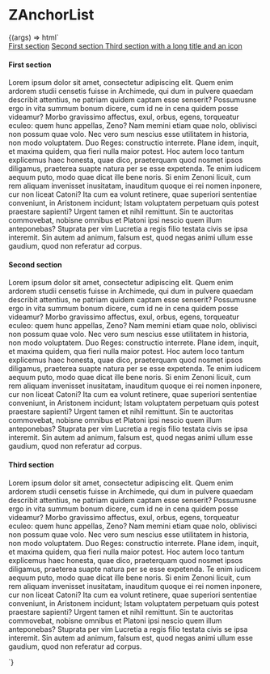 
<Meta
  title="ZAnchorList"
  component="z-anchor-list"
/>

# ZAnchorList

<Canvas>
  <Story name="ZAnchorList">
    {(args) => html`
      <div class="z-anchor-list-story-wrapper">
        <z-anchor-list>
          <a
            href="#first-section"
            slot="link"
            >First section</a
          >
          <a
            href="#second-section"
            slot="link"
            >Second section <z-icon name="share"
          /></a>
          <a
            href="#third-section"
            slot="link"
            >Third section with a long title and an icon <z-icon name="share"
          /></a>
        </z-anchor-list>
        <div>
          <div id="first-section">
            <h4>First section</h4>
            <p>
              Lorem ipsum dolor sit amet, consectetur adipiscing elit. Quem enim ardorem studii censetis fuisse in
              Archimede, qui dum in pulvere quaedam describit attentius, ne patriam quidem captam esse senserit?
              Possumusne ergo in vita summum bonum dicere, cum id ne in cena quidem posse videamur? Morbo gravissimo
              affectus, exul, orbus, egens, torqueatur eculeo: quem hunc appellas, Zeno? Nam memini etiam quae nolo,
              oblivisci non possum quae volo. Nec vero sum nescius esse utilitatem in historia, non modo voluptatem. Duo
              Reges: constructio interrete. Plane idem, inquit, et maxima quidem, qua fieri nulla maior potest. Hoc
              autem loco tantum explicemus haec honesta, quae dico, praeterquam quod nosmet ipsos diligamus, praeterea
              suapte natura per se esse expetenda. Te enim iudicem aequum puto, modo quae dicat ille bene noris. Si enim
              Zenoni licuit, cum rem aliquam invenisset inusitatam, inauditum quoque ei rei nomen inponere, cur non
              liceat Catoni? Ita cum ea volunt retinere, quae superiori sententiae conveniunt, in Aristonem incidunt;
              Istam voluptatem perpetuam quis potest praestare sapienti? Urgent tamen et nihil remittunt. Sin te
              auctoritas commovebat, nobisne omnibus et Platoni ipsi nescio quem illum anteponebas? Stuprata per vim
              Lucretia a regis filio testata civis se ipsa interemit. Sin autem ad animum, falsum est, quod negas animi
              ullum esse gaudium, quod non referatur ad corpus.
            </p>
          </div>
          <div id="second-section">
            <h4>Second section</h4>
            <p>
              Lorem ipsum dolor sit amet, consectetur adipiscing elit. Quem enim ardorem studii censetis fuisse in
              Archimede, qui dum in pulvere quaedam describit attentius, ne patriam quidem captam esse senserit?
              Possumusne ergo in vita summum bonum dicere, cum id ne in cena quidem posse videamur? Morbo gravissimo
              affectus, exul, orbus, egens, torqueatur eculeo: quem hunc appellas, Zeno? Nam memini etiam quae nolo,
              oblivisci non possum quae volo. Nec vero sum nescius esse utilitatem in historia, non modo voluptatem. Duo
              Reges: constructio interrete. Plane idem, inquit, et maxima quidem, qua fieri nulla maior potest. Hoc
              autem loco tantum explicemus haec honesta, quae dico, praeterquam quod nosmet ipsos diligamus, praeterea
              suapte natura per se esse expetenda. Te enim iudicem aequum puto, modo quae dicat ille bene noris. Si enim
              Zenoni licuit, cum rem aliquam invenisset inusitatam, inauditum quoque ei rei nomen inponere, cur non
              liceat Catoni? Ita cum ea volunt retinere, quae superiori sententiae conveniunt, in Aristonem incidunt;
              Istam voluptatem perpetuam quis potest praestare sapienti? Urgent tamen et nihil remittunt. Sin te
              auctoritas commovebat, nobisne omnibus et Platoni ipsi nescio quem illum anteponebas? Stuprata per vim
              Lucretia a regis filio testata civis se ipsa interemit. Sin autem ad animum, falsum est, quod negas animi
              ullum esse gaudium, quod non referatur ad corpus.
            </p>
          </div>
          <div id="third-section">
            <h4>Third section</h4>
            <p>
              Lorem ipsum dolor sit amet, consectetur adipiscing elit. Quem enim ardorem studii censetis fuisse in
              Archimede, qui dum in pulvere quaedam describit attentius, ne patriam quidem captam esse senserit?
              Possumusne ergo in vita summum bonum dicere, cum id ne in cena quidem posse videamur? Morbo gravissimo
              affectus, exul, orbus, egens, torqueatur eculeo: quem hunc appellas, Zeno? Nam memini etiam quae nolo,
              oblivisci non possum quae volo. Nec vero sum nescius esse utilitatem in historia, non modo voluptatem. Duo
              Reges: constructio interrete. Plane idem, inquit, et maxima quidem, qua fieri nulla maior potest. Hoc
              autem loco tantum explicemus haec honesta, quae dico, praeterquam quod nosmet ipsos diligamus, praeterea
              suapte natura per se esse expetenda. Te enim iudicem aequum puto, modo quae dicat ille bene noris. Si enim
              Zenoni licuit, cum rem aliquam invenisset inusitatam, inauditum quoque ei rei nomen inponere, cur non
              liceat Catoni? Ita cum ea volunt retinere, quae superiori sententiae conveniunt, in Aristonem incidunt;
              Istam voluptatem perpetuam quis potest praestare sapienti? Urgent tamen et nihil remittunt. Sin te
              auctoritas commovebat, nobisne omnibus et Platoni ipsi nescio quem illum anteponebas? Stuprata per vim
              Lucretia a regis filio testata civis se ipsa interemit. Sin autem ad animum, falsum est, quod negas animi
              ullum esse gaudium, quod non referatur ad corpus.
            </p>
          </div>
        </div>
      </div>
    `}
  </Story>
</Canvas>

<ArgsTable of="z-anchor-list" />
